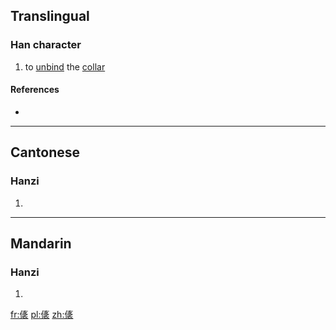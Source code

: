 ==Translingual==

===Han character===
{{Han char|rn=9|rad=人|as=12|sn=14|four=|canj=人卜弓女 (OYNV)|ids=⿰[[亻]][[袲]]}}

# to [[unbind]] the [[collar]]

====References====
* {{Han ref|kx=0117.060|hdz=10221.030|uh=3485|ud=13445}}

----

==Cantonese==

===Hanzi===
{{yue-hanzi|jyut=[[kai2]]|y=kai2}}

# {{defn|lang=yue|sort=人12}}

----

==Mandarin==

===Hanzi===
{{cmn-hanzi|pin=[[qǐ]] ([[qi3]])|wg=ch'i<sup>3</sup>}}

# {{defn|lang=cmn|sort=人12}}

[[fr:㒅]]
[[pl:㒅]]
[[zh:㒅]]